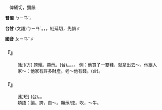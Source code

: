 
=={{ruby|諞|ㄆㄧㄢˇ}}==

　俾緬切，獮韻

'''普閩''' <rt>ㄅㄧㄢˋ</rt>。

'''台甘''' (文語)<rt>ㄅㄧㄢˋ</rt>。{{ruby|詐|ㄗㄚ˪}}，{{ruby|騙|ㄆㄧㄢ˪}}{{ruby|。|ㄆㄧㄢ}}，紕延切，先韻∥

'''國音''' <rt>ㄆㄧㄢˇ</rt>∥

    

==='''『{{ruby|諞|ㄆㄧㄢˇ}}』'''===
: [動](方) 誇耀。顯示。(台){{ruby|展|ㄉㄧㄢˋ}}。{{ruby|風|ㄏㆲ}}{{ruby|神|ㄒㄧㄣˊ}}。{{ruby|展|ㄉㄧㄢˋ}}{{ruby|風|ㄏㆲ}}{{ruby|神|ㄒㄧㄣˊ}}。{{ruby|品|ㄆㄧㄣˋ}}{{ruby|捧|ㄆㆲˋ}}。 例：他買了一雙鞋，就拿出去～。他跟人家～：他家有許多財產。老～他有錢。(台){{ruby|不|ㄅㄨㆵ}}{{ruby|時|ㄒㄧˊ}}{{ruby|展|ㄉㄧㄢˋ}}{{ruby|伊|ㄧ}}{{ruby|有|ㄨ˫}}{{ruby|錢|ㄐㆪˊ}}。
    

==='''『{{ruby|諞|ㄆㄧㄢˇ}}{{ruby|能|ㄋㄥˊ}}』'''===
: [動短] (台){{ruby|展|ㄉㄧㄢˋ}}。{{ruby|展|ㄉㄧㄢˋ}}{{ruby|風|ㄏㆲ}}{{ruby|神|ㄒㄧㄣˊ}}。
:類語：諞。誇，自～。顯示/炫。吹，～牛。
:
    
